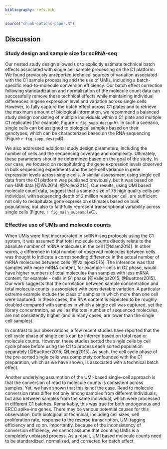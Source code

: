 ```yaml
---
bibliography: refs.bib
---
```


```r
source("chunk-options-paper.R")
```

## Discussion

### Study design and sample size for scRNA-seq
Our nested study design allowed us to explicitly estimate technical batch effects associated with single cell sample processing on the C1 platform.
We found previously unreported technical sources of variation associated with the C1 sample processing and the use of UMIs, including a batch-specific read-to-molecule conversion efficiency. 
Our batch effect correction following standardization and normalization of the molecule count data can successfully remove these technical effects while maintaining individual differences in gene expression level and variation across single cells. 
However, to fully capture the batch effect across C1 plates and to retrieve the maximum amount of biological information, we recommend a balanced study design consisting of multiple individuals within a C1 plate and multiple C1 replicates (for example, Figure `r fig_supp_design`A). 
In such a scenario, single cells can be assigned to biological samples based on their genotypes, which can be characterized based on the RNA sequencing (Figure `r fig_supp_design`B).

We also addressed additional study design parameters, including the number of cells and the sequencing coverage and complexity. 
Ultimately, these parameters should be determined based on the goal of the study. In our case, we focused on recapitulating the gene expression levels observed in bulk sequencing experiments and the cell-cell variance in gene expression levels across single cells.
A similar assessment using single cell data from the C1 platform was published previously, but it was based on non-UMI data [@Wu2014; @Pollen2014]. 
Our results, using UMI based molecule count data, suggest that a sample size of 75 high quality cells per individual, with sequencing depth of 2 million reads per cell, are sufficient not only to recapitulate gene expression estimates based on bulk populations, but also to faithfully represent transcriptional variability across single cells (Figure. `r fig_main_subsample`C).

### Effective use of UMIs and molecule counts
When UMIs were first incorporated in scRNA-seq protocols using the C1 system, it was assumed that total molecule counts directly relate to the absolute number of mRNA molecules in the cell [@Islam2014].
In other words, a difference in total number of observed molecules between cells was thought to indicate a corresponding difference in the actual number of mRNA molecules between cells [@Vallejos2015].
The inference was that samples with more mRNA content, for example - cells in G2 phase, would have higher numbers of total molecules than samples with less mRNA content, for example - cells in G1 phase [@Vallejos2015; @Buettner2015].
Our work suggests that the correlation between sample concentration and total molecule counts is associated with considerable variation.
A particular extreme example include the class of samples in which more than one cell were captured.
In these cases, the RNA content is expected to be roughly doubled compared with samples in which a single cell was captured, yet the library concentration, as well as the total number of sequenced molecules, are not consistently higher (and in many cases, are lower than the single cell samples).

In contrast to our observations, a few recent studies have reported that the cell cycle phase of single cells can be inferred based on total read or molecule counts.
However, these studies sorted the single cells by cell cycle phase before using the C1 to process each sorted population separately [@Buettner2015; @Leng2015].
As such, the cell cycle phase of the pre-sorted single cells was completely confounded with the C1 preparation, which as we have shown, is associated with a technical batch effect.

Another underlying assumption of the UMI-based single-cell approach is that the conversion of read to molecule counts is consistent across samples.
Yet, we have shown that this is not the case. Read to molecule conversion rates differ not only among samples from different individuals, but also between samples from the same individual, which were processed in different C1 batches.
Remarkably, this was true for both endogenous and ERCC spike-ins genes. 
There may be various potential causes for this observation, both biological or technical, including cell sizes, cell proliferation rate, response to the reverse transcription, UMI tagging efficiency and so on. 
Importantly, because of the inconsistency of conversion efficiency, we cannot assume that counting UMIs is a completely unbiased process.
As a result, UMI based molecule counts need to be standardized, normalized, and corrected for batch effect.  
